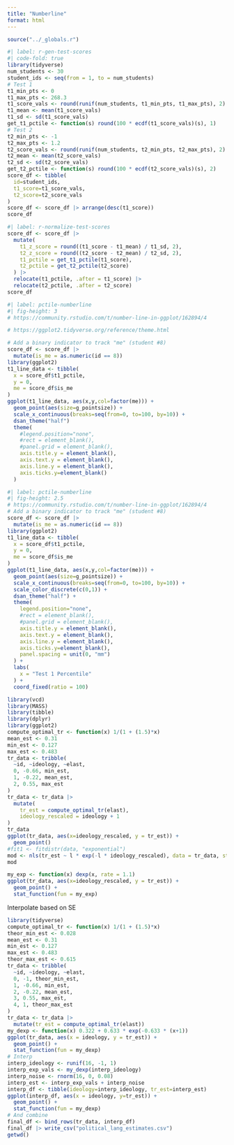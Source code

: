 ```yaml
---
title: "Numberline"
format: html
---
```


```r
source("../_globals.r")
```

```r
#| label: r-gen-test-scores
#| code-fold: true
library(tidyverse)
num_students <- 30
student_ids <- seq(from = 1, to = num_students)
# Test 1
t1_min_pts <- 0
t1_max_pts <- 268.3
t1_score_vals <- round(runif(num_students, t1_min_pts, t1_max_pts), 2)
t1_mean <- mean(t1_score_vals)
t1_sd <- sd(t1_score_vals)
get_t1_pctile <- function(s) round(100 * ecdf(t1_score_vals)(s), 1)
# Test 2
t2_min_pts <- -1
t2_max_pts <- 1.2
t2_score_vals <- round(runif(num_students, t2_min_pts, t2_max_pts), 2)
t2_mean <- mean(t2_score_vals)
t2_sd <- sd(t2_score_vals)
get_t2_pctile <- function(s) round(100 * ecdf(t2_score_vals)(s), 2)
score_df <- tibble(
  id=student_ids,
  t1_score=t1_score_vals,
  t2_score=t2_score_vals
)
score_df <- score_df |> arrange(desc(t1_score))
score_df
```

```r
#| label: r-normalize-test-scores
score_df <- score_df |>
  mutate(
    t1_z_score = round((t1_score - t1_mean) / t1_sd, 2),
    t2_z_score = round((t2_score - t2_mean) / t2_sd, 2),
    t1_pctile = get_t1_pctile(t1_score),
    t2_pctile = get_t2_pctile(t2_score)
  ) |>
  relocate(t1_pctile, .after = t1_score) |>
  relocate(t2_pctile, .after = t2_score)
score_df
```

```r
#| label: pctile-numberline
#| fig-height: 3
# https://community.rstudio.com/t/number-line-in-ggplot/162894/4

# https://ggplot2.tidyverse.org/reference/theme.html

# Add a binary indicator to track "me" (student #8)
score_df <- score_df |>
  mutate(is_me = as.numeric(id == 8))
library(ggplot2)
t1_line_data <- tibble(
  x = score_df$t1_pctile,
  y = 0,
  me = score_df$is_me
)
ggplot(t1_line_data, aes(x,y,col=factor(me))) +
  geom_point(aes(size=g_pointsize)) +
  scale_x_continuous(breaks=seq(from=0, to=100, by=10)) +
  dsan_theme("half")
  theme(
    #legend.position="none", 
    #rect = element_blank(),
    #panel.grid = element_blank(),
    axis.title.y = element_blank(),
    axis.text.y = element_blank(),
    axis.line.y = element_blank(),
    axis.ticks.y=element_blank()
  )
```

```r
#| label: pctile-numberline
#| fig-height: 2.5
# https://community.rstudio.com/t/number-line-in-ggplot/162894/4
# Add a binary indicator to track "me" (student #8)
score_df <- score_df |>
  mutate(is_me = as.numeric(id == 8))
library(ggplot2)
t1_line_data <- tibble(
  x = score_df$t1_pctile,
  y = 0,
  me = score_df$is_me
)
ggplot(t1_line_data, aes(x,y,col=factor(me))) +
  geom_point(aes(size=g_pointsize)) +
  scale_x_continuous(breaks=seq(from=0, to=100, by=10)) +
  scale_color_discrete(c(0,1)) +
  dsan_theme("half") +
  theme(
    legend.position="none", 
    #rect = element_blank(),
    #panel.grid = element_blank(),
    axis.title.y = element_blank(),
    axis.text.y = element_blank(),
    axis.line.y = element_blank(),
    axis.ticks.y=element_blank(),
    panel.spacing = unit(0, "mm")
  ) +
  labs(
    x = "Test 1 Percentile"
  ) +
  coord_fixed(ratio = 100)
```

```r
library(vcd)
library(MASS)
library(tibble)
library(dplyr)
library(ggplot2)
compute_optimal_tr <- function(x) 1/(1 + (1.5)*x)
mean_est <- 0.31
min_est <- 0.127
max_est <- 0.483
tr_data <- tribble(
  ~id, ~ideology, ~elast,
  0, -0.66, min_est,
  1, -0.22, mean_est,
  2, 0.55, max_est
)
tr_data <- tr_data |>
  mutate(
    tr_est = compute_optimal_tr(elast),
    ideology_rescaled = ideology + 1
)
tr_data
ggplot(tr_data, aes(x=ideology_rescaled, y = tr_est)) +
  geom_point()
#fit1 <- fitdistr(data, "exponential") 
mod <- nls(tr_est ~ l * exp(-l * ideology_rescaled), data = tr_data, start = list(l=1))
mod
```

```r
my_exp <- function(x) dexp(x, rate = 1.1)
ggplot(tr_data, aes(x=ideology_rescaled, y = tr_est)) +
  geom_point() +
  stat_function(fun = my_exp)
```

Interpolate based on SE

```r
library(tidyverse)
compute_optimal_tr <- function(x) 1/(1 + (1.5)*x)
theor_min_est <- 0.028
mean_est <- 0.31
min_est <- 0.127
max_est <- 0.483
theor_max_est <- 0.615
tr_data <- tribble(
  ~id, ~ideology, ~elast,
  0, -1, theor_min_est,
  1, -0.66, min_est,
  2, -0.22, mean_est,
  3, 0.55, max_est,
  4, 1, theor_max_est
)
tr_data <- tr_data |>
  mutate(tr_est = compute_optimal_tr(elast))
my_dexp <- function(x) 0.322 + 0.633 * exp(-0.633 * (x+1))
ggplot(tr_data, aes(x = ideology, y = tr_est)) +
  geom_point() +
  stat_function(fun = my_dexp)
# Interp
interp_ideology <- runif(16, -1, 1)
interp_exp_vals <- my_dexp(interp_ideology)
interp_noise <- rnorm(16, 0, 0.08)
interp_est <- interp_exp_vals + interp_noise
interp_df <- tibble(ideology=interp_ideology, tr_est=interp_est)
ggplot(interp_df, aes(x = ideology, y=tr_est)) +
  geom_point() +
  stat_function(fun = my_dexp)
# And combine
final_df <- bind_rows(tr_data, interp_df)
final_df |> write_csv("political_lang_estimates.csv")
getwd()
```